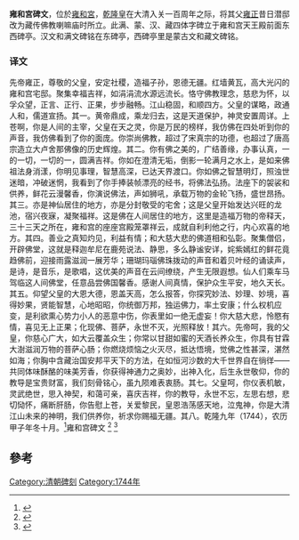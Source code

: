 '''雍和宮碑文'''，位於[[雍和宮|雍和宮]]，[[乾隆皇|乾隆皇]]在大清入关一百周年之际，将其父[[雍正|雍正]]昔日潜邸改为藏传佛教喇嘛庙时所立。此满、蒙、汉、藏四体字碑立于雍和宫天王殿前面东西碑亭。汉文和满文碑铭在东碑亭，西碑亭里是蒙古文和藏文碑铭。

=== 译文 ===
先帝雍正，尊敬的父皇，安定社稷，造福子孙，恩德无疆。红墙黄瓦，高大光闪的雍和宫宅邸。聚集幸福吉祥，如涓涓流水源远流长。恪守佛教理念，慈悲为怀，以孚众望，正言、正行、正果，步步融畅。江山稳固，和顺四方。父皇的谋略，政通人和，儒道宣扬。其一。黄帝鼎成，乘龙归去，这是天道保护，神灵安置周详。上苍啊，你是人间的主宰，父皇在天之灵，你是万民的榜样，我仿佛在四处听到你的声音，我仿佛看到了你的面庞。你崇尚佛教，超过了宋真宗的功德，也超过了唐高宗造立大卢舍那佛像的历史辉煌。其二。你有佛之美的，广结善缘，办事认真，一的一切，一切的一，圆满吉祥。你如在澄清无垢，倒影一轮满月之水上，是如来佛祖法身消漾，你明见事理，智慧高深，已达天界渡口。你如佛之智慧明灯，照浊世迷暗，冲破迷惘，我看到了你手捧装帧漂亮的经书，将佛法弘扬。法座下的袈裟和供养，鲜花云漫馨香，你演说佛法，声如狮吼，承载万物的金轮飞扬，盛世昂扬。其三。亦是神仙居住的地方，亦是分封敬受的宅舍；这是父皇开始发达兴旺的龙池，宿兴夜寐，凝聚福祥。这是佛在人间居住的地方，这里是造福万物的帝释天，三十三天之所在，雍和宫的座座宫殿笼罩祥云，成就自利利他之行，内心欢喜的地方。其四。善业之真知灼见，利益有情；和大慈大悲的佛道相和弘彰。聚集僧侣，开辟佛堂，这就是释迦牟尼在鹿苑说法、静思，多么静谧安详，姹紫嫣红的鲜花竟趋佛前，迎接雨露滋润一展芳华；珊瑚玛瑙佛珠拨动的声音和着贝叶经的诵读声，是诗，是音乐，是歌唱，这优美的声音在云间缭绕，产生无限遐想。仙人们乘车马驾临这人间佛堂，任意品尝佛国馨香。感谢人间真情，保护众生平安，地久天长。其五。仰望父皇的大恩大德，恩盖天高，怎么报答，你探究妙法、妙理、妙境，喜得妙果，贤能智慧，心地昭昭，你统御万邦，独运佛力，率土安康；什么权机应变，是利欲熏心势力小人的恶意中伤，你表里如一绝无虚妄！你大慈大悲，怜愍有情，喜见无上正果；化现佛、菩萨，永世不灭，光照释放！其六。先帝呵，我的父皇，你慈心广大，如大云覆盖众生；你常以甘甜如蜜的天酒长养众生，你具有甘霖大澍滋润万物的菩萨心肠；你燃烧烦恼之火灭尽，抵达悟境，觉佛之性甚深，湛然如海；你胸中含藏治国安邦平天下的方法，在如恒河沙数的大千世界自在徜徉——共同体味酥酪的味美芳香，你获得神通力之奥妙，出神入化，后生永世敬仰，你的教导是宝贵财富，我们刻骨铭心，虽九陨难表衷肠。其七。父皇呵，你仪表机敏，灵武绝世，思入神契，和蔼可亲，喜庆吉祥，你的教导，永世不忘，左思右想，悲切恸怀，痛断肝肠，你告慰上苍，关爱黎民，皇恩浩荡感天地，泣鬼神，你是大清江山未来的神明，我们供养你，祈求你赐福无疆。其八。乾隆九年（1744），农历甲子年冬十月。<ref>{{cite web |author1=胡雪峰 |title=北京雍和宫与蒙古地区佛教高僧的关系 |url=http://www.yonghegong.cn/2012-10/15/content_26791173_11.htm |publisher=雍和宫 |accessdate=11-02-2021}}</ref>雍和宫碑文
<ref>{{cite book |author1=Ferd Lessing |editor=向红茄 |title=雍和宫：北京藏传佛寺文化探究 |date=2008 |publisher=中国藏学出版社 |location=北京 |isbn=9787800579172}}</ref>
<ref>{{cite book |author1=牛颂 |title=雍和宫 |date=2002 |publisher=当代中国出版社 |location=北京}}</ref>

{{Wikisource|雍和宮碑文}}
==參考==
{{reflist}}
[[Category:清朝碑刻|Category:清朝碑刻]]
[[Category:1744年|Category:1744年]]